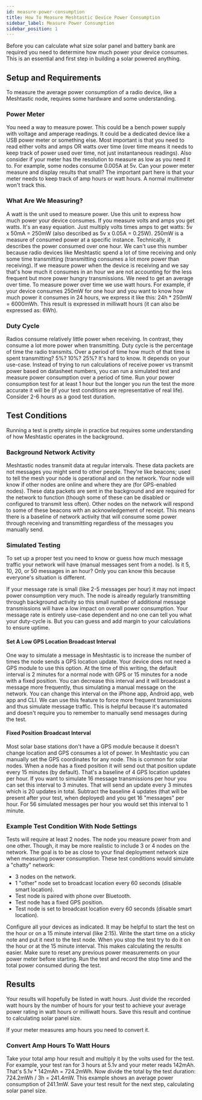 ```yaml
---
id: measure-power-consumption
title: How To Measure Meshtastic Device Power Consumption
sidebar_label: Measure Power Consumption
sidebar_position: 1
---
```


Before you can calculate what size solar panel and battery bank are required you need to determine how much power your device consumes. This is an essential and first step in building a solar powered anything.

## Setup and Requirements
To measure the average power consumption of a radio device, like a Meshtastic node, requires some hardware and some understanding.

### Power Meter
You need a way to measure power. This could be a bench power supply with voltage and amperage readings. It could be a dedicated device like a USB power meter or something else. Most important is that you need to read either volts and amps OR watts over time (over time means it needs to keep track of power used over time, not just instantaneous readings). Also consider if your meter has the resolution to measure as low as you need it to. For example, some nodes consume 0.005A at 5v. Can your power meter measure and display results that small? The important part here is that your meter needs to keep track of amp hours or watt hours. A normal multimeter won't track this.

### What Are We Measuring?
A watt is the unit used to measure power. Use this unit to express how much power your device consumes. If you measure volts and amps you get watts. It's an easy equation. Just multiply volts times amps to get watts: 5v x 50mA = 250mW (also described as 5v x 0.05A = 0.25W). 250mW is a measure of consumed power at a specific instance. Technically, it describes the power consumed over one hour. We can't use this number because radio devices like Meshtastic spend a lot of time receiving and only some time transmitting (transmitting consumes a lot more power than receiving). If we measure power when the device is receiving and we say that's how much it consumes in an hour we are not accounting for the less frequent but more power hungry transmissions. We need to get an average over time. To measure power over time we use watt hours. For example, if your device consumes 250mW for one hour and you want to know how much power it consumes in 24 hours, we express it like this: 24h * 250mW = 6000mWh. This result is expressed in milliwatt hours (it can also be expressed as: 6Wh).

### Duty Cycle
Radios consume relatively little power when receiving. In contrast, they consume a lot more power when transmitting. Duty cycle is the percentage of time the radio transmits. Over a period of time how much of that time is spent transmitting? 5%? 10%? 25%? It's hard to know. It depends on your use-case. Instead of trying to run calculations of receive power vs transmit power based on datasheet numbers, you can run a simulated test and measure power consumption over a period of time. Run your power consumption test for at least 1 hour but the longer you run the test the more accurate it will be (if your test conditions are representative of real life). Consider 2-6 hours as a good test duration.

## Test Conditions
Running a test is pretty simple in practice but requires some understanding of how Meshtastic operates in the background.

### Background Network Activity
Meshtastic nodes transmit data at regular intervals. These data packets are not messages you might send to other people. They're like beacons; used to tell the mesh your node is operational and on the network. Your node will know if other nodes are online and where they are (for GPS-enabled nodes). These data packets are sent in the background and are required for the network to function (though some of these can be disabled or configured to transmit less often). Other nodes on the network will respond to some of these beacons with an acknowledgement of receipt. This means there is a baseline of network activity that will consume some power through receiving and transmitting regardless of the messages you manually send. 

### Simulated Testing
To set up a proper test you need to know or guess how much message traffic your network will have (manual messages sent from a node). Is it 5, 10, 20, or 50 messages in an hour? Only you can know this because everyone's situation is different.

If your message rate is small (like 2-5 messages per hour) it may not impact power consumption very much. The node is already regularly transmitting through background activity so this small number of additional message transmissions will have a low impact on overall power consumption. Your message rate is entirely use-case dependent and no one can tell you what your duty-cycle is. But you can guess and add margin to your calculations to ensure uptime.

#### Set A Low GPS Location Broadcast Interval
One way to simulate a message in Meshtastic is to increase the number of times the node sends a GPS location update. Your device does not need a GPS module to use this option. At the time of this writing, the default interval is 2 minutes for a normal node with GPS or 15 minutes for a node with a fixed position. You can decrease this interval and it will broadcast a message more frequently, thus simulating a manual message on the network. You can change this interval on the iPhone app, Android app, web app and CLI. We can use this feature to force more frequent transmissions and thus simulate message traffic. This is helpful because it's automated and doesn't require you to remember to manually send messages during the test.

#### Fixed Position Broadcast Interval
Most solar base stations don't have a GPS module because it doesn't change location and GPS consumes a lot of power. In Meshtastic you can manually set the GPS coordinates for any node. This is common for solar nodes. When a node has a fixed position it will send out that position update every 15 minutes (by default). That's a baseline of 4 GPS location updates per hour. If you want to simulate 16 message transmissions per hour you can set this interval to 3 minutes. That will send an update every 3 minutes which is 20 updates in total. Subtract the baseline 4 updates (that will be present after your test, when deployed) and you get 16 "messages" per hour. For 56 simulated messages per hour you would set this interval to 1 minute.

### Example Test Condition With Node Settings
Tests will require at least 2 nodes. The node you measure power from and one other. Though, it may be more realistic to include 3 or 4 nodes on the network. The goal is to be as close to your final deployment network size when measuring power consumption. These test conditions would simulate a "chatty" network:
- 3 nodes on the network.
- 1 "other" node set to broadcast location every 60 seconds (disable smart location).
- Test node is paired with phone over Bluetooth.
- Test node has a fixed GPS position.
- Test node is set to broadcast location every 60 seconds (disable smart location).

Configure all your devices as indicated. It may be helpful to start the test on the hour or on a 15 minute interval (like 2:15). Write the start time on a sticky note and put it next to the test node. When you stop the test try to do it on the hour or at the 15 minute interval. This makes calculating the results easier. Make sure to reset any previous power measurements on your power meter before starting. Run the test and record the stop time and the total power consumed during the test.

## Results
Your results will hopefully be listed in watt hours. Just divide the recorded watt hours by the number of hours for your test to achieve your average power rating in watt hours or milliwatt hours. Save this result and continue to calculating solar panel size.

If your meter measures amp hours you need to convert it.

### Convert Amp Hours To Watt Hours
Take your total amp hour result and multiply it by the volts used for the test. For example, your test ran for 3 hours at 5.1v and your meter reads 142mAh. That's 5.1v * 142mAh = 724.2mWh. Now divide the total by the test duration: 724.2mWh / 3h = 241.4mW. This example shows an average power consumption of 241.1mW. Save your test result for the next step, calculating solar panel size.
